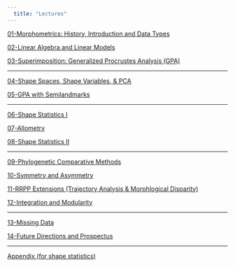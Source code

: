 ```yaml
---
  title: "Lectures"
---
```


[01-Morphometrics: History, Introduction and Data Types](https://geomorphR.github.io/GMcourse/Lectures/01-IntroHistory.html)

[02-Linear Algebra and Linear Models](https://geomorphR.github.io/GMcourse/Lectures/02-LinearAlgebra.html)

[03-Superimposition: Generalized Procrustes Analysis (GPA)](https://geomorphR.github.io/GMcourse/Lectures/03-Superimposition.html)

----

[04-Shape Spaces, Shape Variables, & PCA](https://geomorphR.github.io/GMcourse/Lectures/04-ShapeVariablesSpaces.html)

[05-GPA with Semilandmarks](https://geomorphR.github.io/GMcourse/Lectures/05-Semilandmarks.html)

----

[06-Shape Statistics I](https://geomorphR.github.io/GMcourse/Lectures/06-ShapeStatistics1.html)

[07-Allometry](https://geomorphR.github.io/GMcourse/Lectures/07-Allometry.html)

[08-Shape Statistics II](https://geomorphR.github.io/GMcourse/Lectures/08-ShapeStatistics2.html) 

----

[09-Phylogenetic Comparative Methods](https://geomorphR.github.io/GMcourse/Lectures/09-PhyCompMethods.html) 

[10-Symmetry and Asymmetry](https://geomorphR.github.io/GMcourse/Lectures/10-Asymmetry.html)

[11-RRPP Extensions (Trajectory Analysis & Morphlogical Disparity)](https://geomorphR.github.io/GMcourse/Lectures/11-RRPPExtensions.html)

[12-Integration and Modularity](https://geomorphR.github.io/GMcourse/Lectures/12-IntegrationModularity.html)

----

[13-Missing Data](https://geomorphR.github.io/GMcourse/Lectures/13-MissingData.html)

[14-Future Directions and Prospectus](https://geomorphR.github.io/GMcourse/Lectures/14-Prospectus.html)

----

[Appendix (for shape statistics)](https://geomorphR.github.io/GMcourse/Lectures/Appendix.html)
